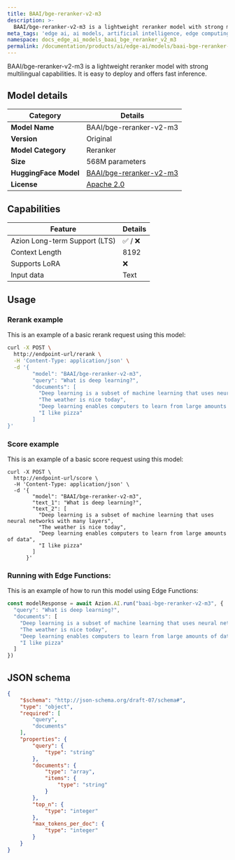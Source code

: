 ```yaml
---
title: BAAI/bge-reranker-v2-m3
description: >-
  BAAI/bge-reranker-v2-m3 is a lightweight reranker model with strong multilingual capabilities.
meta_tags: 'edge ai, ai models, artificial intelligence, edge computing'
namespace: docs_edge_ai_models_baai_bge_reranker_v2_m3
permalink: /documentation/products/ai/edge-ai/models/baai-bge-reranker-v2-m3/
---
```


BAAI/bge-reranker-v2-m3 is a lightweight reranker model with strong multilingual capabilities. It is easy to deploy and offers fast inference.

## Model details

| Category | Details |
|----------|---------|
| **Model Name** | BAAI/bge-reranker-v2-m3 |
| **Version** | Original |
| **Model Category** | Reranker |
| **Size** | 568M parameters |
| **HuggingFace Model** | [BAAI/bge-reranker-v2-m3](https://huggingface.co/BAAI/bge-reranker-v2-m3) |
| **License** | [Apache 2.0](https://choosealicense.com/licenses/apache-2.0/) |

## Capabilities

| Feature | Details |
|---------|--------|
| Azion Long-term Support (LTS) | ✅ / ❌|
| Context Length | 8192 |
| Supports LoRA | ❌ |
| Input data | Text |

## Usage 

### Rerank example

This is an example of a basic rerank request using this model:

```bash
curl -X POST \
  http://endpoint-url/rerank \
  -H 'Content-Type: application/json' \
  -d '{
        "model": "BAAI/bge-reranker-v2-m3",
        "query": "What is deep learning?",
        "documents": [
          "Deep learning is a subset of machine learning that uses neural networks with many layers",
          "The weather is nice today",
          "Deep learning enables computers to learn from large amounts of data",
          "I like pizza"
        ]
}'
```

### Score example

This is an example of a basic score request using this model:

```
curl -X POST \
  http://endpoint-url/score \
  -H 'Content-Type: application/json' \
  -d '{
        "model": "BAAI/bge-reranker-v2-m3",
        "text_1": "What is deep learning?",
        "text_2": [
          "Deep learning is a subset of machine learning that uses neural networks with many layers",
          "The weather is nice today",
          "Deep learning enables computers to learn from large amounts of data",
          "I like pizza"
        ]
      }'
```

### Running with Edge Functions:

This is an example of how to run this model using Edge Functions:

```ts
const modelResponse = await Azion.AI.run("baai-bge-reranker-v2-m3", {
  "query": "What is deep learning?",
  "documents": [
    "Deep learning is a subset of machine learning that uses neural networks with many layers",
    "The weather is nice today",
    "Deep learning enables computers to learn from large amounts of data",
    "I like pizza"
  ]
})
```

## JSON schema

```json
{
    "$schema": "http://json-schema.org/draft-07/schema#",
    "type": "object",
    "required": [
        "query",
        "documents"
    ],
    "properties": {
        "query": {
            "type": "string"
        },
        "documents": {
            "type": "array",
            "items": {
                "type": "string"
            }
        },
        "top_n": {
            "type": "integer"
        },
        "max_tokens_per_doc": {
            "type": "integer"
        }
    }
}
```